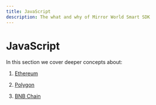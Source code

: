 ```yaml
---
title: JavaScript
description: The what and why of Mirror World Smart SDK
---
```


# JavaScript

In this section we cover deeper concepts about:

1. [Ethereum](/api-reference/js/Ethereum)

2. [Polygon](/api-reference/js/Polygon)

3. [BNB Chain](/api-reference/js/BNBChain)

